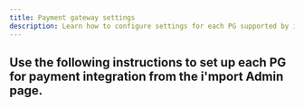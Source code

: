 ```yaml
---
title: Payment gateway settings
description: Learn how to configure settings for each PG supported by i'mport.
---
```



## Use the following instructions to set up each PG for payment integration from the i'mport Admin page.

<ContentRef slug="/docs/en/ready/2-pg/payment-gateway-settings/nhn-kcp" />

<ContentRef slug="/docs/en/ready/2-pg/payment-gateway-settings/nhn-kcp-1" />

<ContentRef slug="/docs/en/ready/2-pg/payment-gateway-settings/nice-payments" />

<ContentRef slug="/docs/en/ready/2-pg/payment-gateway-settings/undefined" />

<ContentRef slug="/docs/en/ready/2-pg/payment-gateway-settings/kicc" />

<ContentRef slug="/docs/en/ready/2-pg/payment-gateway-settings/undefined-1" />

<ContentRef slug="/docs/en/ready/2-pg/payment-gateway-settings/daou" />

<ContentRef slug="/docs/en/ready/2-pg/payment-gateway-settings/undefined-2" />

<ContentRef slug="/docs/en/ready/2-pg/payment-gateway-settings/undefined-3" />

<ContentRef slug="/docs/en/ready/2-pg/payment-gateway-settings/kg" />

<ContentRef slug="/docs/en/ready/2-pg/payment-gateway-settings/undefined-4" />

<ContentRef slug="/docs/en/ready/2-pg/payment-gateway-settings/undefined-5" />

<ContentRef slug="/docs/en/ready/2-pg/payment-gateway-settings/undefined-6" />

<ContentRef slug="/docs/en/ready/2-pg/payment-gateway-settings/undefined-7" />

